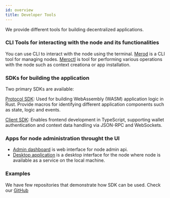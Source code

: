 ```yaml
---
id: overview
title: Developer Tools
---
```


We provide different tools for building decentralized applications.

### CLI Tools for interacting with the node and its functionalities

You can use CLI to interact with the node using the terminal.
[Merod](./CLI/merod) is a CLI tool for managing nodes. [Meroctl](./CLI/meroctl)
is tool for performing various operations with the node such as context
creationa or app installation.

### SDKs for building the application

Two primary SDKs are available:

[Protocol SDK](./SDK/protocol-sdk/protocol-sdk): Used for building WebAssembly
(WASM) application logic in Rust. Provide macros for identifying different
application components such as state, logic and events.

[Client SDK](./SDK/client-sdk/client-ts-sdk): Enables frontend development in
TypeScript, supporting wallet authentication and context data handling via
JSON-RPC and WebSockets.

### Apps for node administration throught the UI

- [Admin dashboard](./apps/admin-dashboard) is web interface for node admin api.
- [Desktop application](./apps/desktop-app) is a desktop interface for the node
  where node is available as a service on the local machine.

### Examples

We have few repositories that demonstrate how SDK can be used. Check our
[GitHub](https://github.com/calimero-network)
